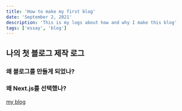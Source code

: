 ```yaml
---
title: 'How to make my first blog'
date: 'September 2, 2021'
description: 'This is my logs about how and why I make this blog'
tags: ['essay', 'blog']
---
```


## 나의 첫 블로그 제작 로그

### 왜 블로그를 만들게 되었나?

### 왜 Next.js를 선택했나?

[my blog](https://github.com/dkssyddico)
